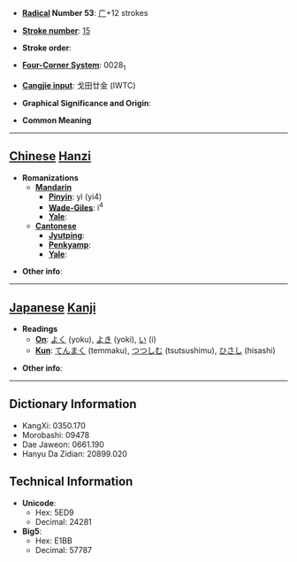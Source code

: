 * '''[[Wiktionary:Chinese radical index| Radical]] Number 53''': [[Wiktionary:Chinese radical index 广|广]]+12 strokes

* '''[[Wiktionary:Chinese total strokes index|Stroke number]]''': [[Wiktionary:Chinese total strokes index 15|15]]

* '''Stroke order''': 

* '''[[Wiktionary:Chinese four corner index|Four-Corner System]]''': 0028<sub>1</sub>

* '''[[Wiktionary:Chinese Cangjie index|Cangjie input]]''': 戈田廿金 (IWTC)

* '''Graphical Significance and Origin''': 

* '''Common Meaning'''

----

== [[Chinese]] [[Hanzi]] ==

* '''Romanizations'''
** '''[[Mandarin]]'''
*** '''[[Pinyin]]''': yì (yi4)
*** '''[[Wade-Giles]]''': i<sup>4</sup>
*** '''[[Yale]]''': 
** '''[[Cantonese]]'''
*** '''[[Jyutping]]''':
*** '''[[Penkyamp]]''': 
*** '''[[Yale]]''': 

* '''Other info''': 

----

== [[Japanese]] [[Kanji]] ==

* '''Readings'''
** '''[[On]]''': [[よく]] (yoku), [[よき]] (yoki), [[い]] (i)
** '''[[Kun]]''': [[てんまく]] (temmaku), [[つつしむ]] (tsutsushimu), [[ひさし]] (hisashi)

* '''Other info''':  

----

== Dictionary Information ==

* KangXi: 0350.170
* Morobashi: 09478
* Dae Jaweon: 0661.190
* Hanyu Da Zidian: 20899.020

== Technical Information ==

* '''Unicode''':
** Hex: 5ED9
** Decimal: 24281
* '''Big5''':
** Hex: E1BB
** Decimal: 57787